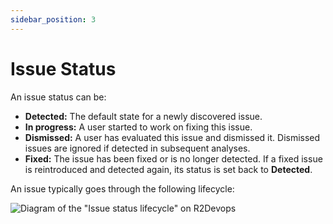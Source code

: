 ```yaml
---
sidebar_position: 3
---
```


# Issue Status

An issue status can be:
- **Detected:** The default state for a newly discovered issue.
- **In progress:** A user started to work on fixing this issue.
- **Dismissed:** A user has evaluated this issue and dismissed it. Dismissed issues are ignored if detected in subsequent analyses.
- **Fixed:** The issue has been fixed or is no longer detected. If a fixed issue is reintroduced and detected again, its status is set back to **Detected**.

An issue typically goes through the following lifecycle:

![Diagram of the "Issue status lifecycle" on R2Devops](./issue_status_diagram.svg)